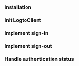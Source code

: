 
<TutorialTip />

### Installation

<Installation />

### Init LogtoClient

<InitLogtoClient />

### Implement sign-in

<ImplementSignIn />

### Implement sign-out

<ImplementSignOut />

### Handle authentication status

<HandleAuthenticationStatus />

<TestYourIntegration sdk="Next" />

